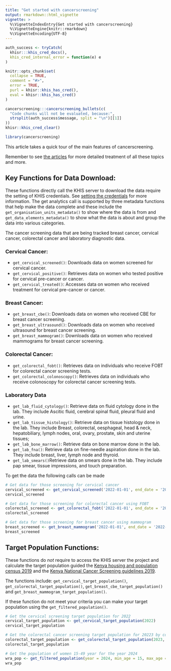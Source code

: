 ```yaml
---
title: "Get started with cancerscreening"
output: rmarkdown::html_vignette
vignette: >
  %\VignetteIndexEntry{Get started with cancerscreening}
  %\VignetteEngine{knitr::rmarkdown}
  %\VignetteEncoding{UTF-8}
---
```


```r
auth_success <- tryCatch(
  khisr:::khis_cred_docs(),
  khis_cred_internal_error = function(e) e
)

knitr::opts_chunk$set(
  collapse = TRUE,
  comment = "#>",
  error = TRUE,
  purl = khisr::khis_has_cred(),
  eval = khisr::khis_has_cred()
)
```

```r
cancerscreening:::cancerscreening_bullets(c(
  "Code chunks will not be evaluated, because:",
  strsplit(auth_success$message, split = "\n")[[1]]
))
khisr::khis_cred_clear()
```

```r
library(cancerscreening)
```

This article takes a quick tour of the main features of cancerscreening.

Remember to see [the articles](https://cancerscreening.damurka.com/articles/index.html) for more detailed treatment of all these topics and more.


## Key Functions for Data Download:

These functions directly call the KHIS server to download the data require the setting of KHIS credentials. See [setting the credentials](https://cancerscreening.damurka.com/articles/set-your-credentials.html) for more information.
The get analytics call is supported by three metadata functions that help make the data complete and these 
include the `get_organisation_units_metadata()` to show where the data is from and `get_data_elements_metadata()` to show what the data is about and group the data into various categories.

The cancer screening data that are being tracked breast cancer, cervical cancer,
colorectal cancer and laboratory diagnostic data.

### Cervical Cancer:

* `get_cervical_screened()`: Downloads data on women screened for cervical cancer.
* `get_cervical_positive()`: Retrieves data on women who tested positive for cervical pre-cancer or cancer.
* `get_cervical_treated()`: Accesses data on women who received treatment for cervical pre-cancer or cancer.

### Breast Cancer:

* `get_breast_cbe()`: Downloads data on women who received CBE for breast cancer screening.
* `get_breast_ultrasound()`: Downloads data on women who received ultrasound for breast cancer screening.
* `get_breast_mammogram()`: Downloads data on women who received mammograms for breast cancer screening.

### Colorectal Cancer:

* `get_colorectal_fobt()`: Retrieves data on individuals who receive FOBT for colorectal cancer screening tests.
* `get_colorectal_colonoscopy()`: Retrieves data on individuals who receive colonoscopy for colorectal cancer screening tests.

### Laboratory Data
* `get_lab_fluid_cytology()`: Retrieve data on fluid cytology done in the lab. They include Ascitic fluid, cerebral spinal fluid, pleural fluid and urine.
* `get_lab_tissue_histology()`: Retrieve data on tissue histology done in the lab. They include Breast, colorectal, oesphageal, head & neck, hepatobiliary, lymph nodes, oral, ovary, prostate, skin and uterine tissues;
* `get_lab_bone_marrow()`: Retrieve data on bone marrow done in the lab.
* `get_lab_fna()`: Retrieve data on fine-needle aspiration done in the lab. They include breast, liver, lymph node and thyroid.
* `get_lab_smears()`Retrieve data on smears done in the lab. They include pap smear, tissue impressions, and touch preparation.

To get the data the following calls can be made

```r
# Get data for those screening for cervical cancer
cervical_screened <- get_cervical_screened('2022-01-01', end_date = '2022-06-30')
cervical_screened

# Get data for those screening for colorectal cancer using FOBT
colorectal_screened <- get_colorectal_fobt('2022-01-01', end_date = '2022-06-30')
colorectal_screened

# Get data for those screening for breast cancer using mammogram
breast_screened <- get_breast_mammogram('2022-01-01', end_date = '2022-06-30')
breast_screened
```


## Target Population Functions:

These functions do *not* require to access the KHIS server the project and calculate the target population guided the 
[Kenya housing and population census 2019](https://www.knbs.or.ke) and the 
[Kenya National Cancer Screening guidelines 2019](https://www.iccp-portal.org/system/files/plans/KENYA%20NATIONAL%20CANCER%20CONTROL%20STRATEGY%202017-2022_1.pdf).

The functions include: `get_cervical_target_population()`, `get_colorectal_target_population()`, `get_breast_cbe_target_population()`
and `get_breast_mammogram_target_population()`. 

If these function do not meet your criteria you can make your target population using the `get_filtered_population()`.

```r
# Get the cervical screening target population for 2022
cervical_target_population <- get_cervical_target_population(2022)
cervical_target_population

# Get the colorectal cancer screening target population for 20223 by county
colorectal_target_population <- get_colorectal_target_population(2023, level = 'county')
colorectal_target_population

# Get the population of women 15-49 year for the year 2024
wra_pop <- get_filtered_population(year = 2024, min_age = 15, max_age = 49, pop_sex = 'female')
wra_pop
```



